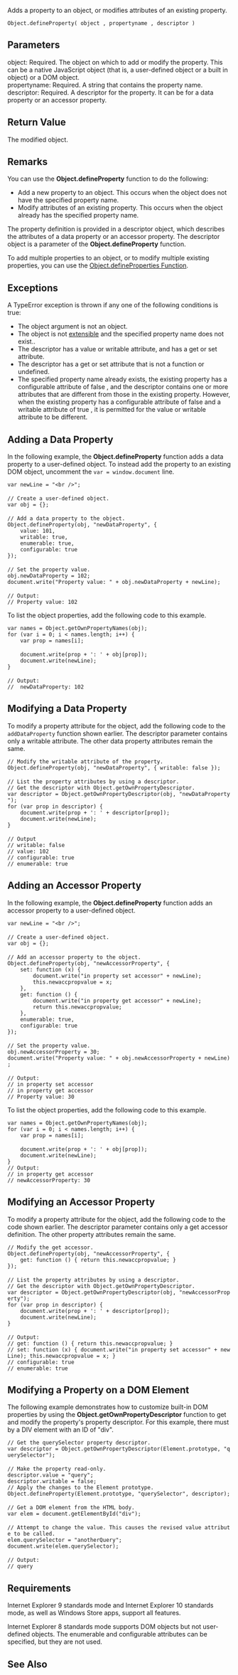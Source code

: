 Adds a property to an object, or modifies attributes of an existing property.

 Object.defineProperty( object , propertyname , descriptor )

==Parameters==
; object: Required. The object on which to add or modify the property. This can be a native JavaScript object (that is, a user-defined object or a built in object) or a DOM object.
; propertyname: Required. A string that contains the property name.
; descriptor: Required. A descriptor for the property. It can be for a data property or an accessor property.

==Return Value==
The modified object.


==Remarks==
You can use the '''Object.defineProperty''' function to do the following:

* Add a new property to an object. This occurs when the object does not have the specified property name.
* Modify attributes of an existing property. This occurs when the object already has the specified property name.
The property definition is provided in a descriptor object, which describes the attributes of a data property or an accessor property. The descriptor object is a parameter of the '''Object.defineProperty''' function.

To add multiple properties to an object, or to modify multiple existing properties, you can use the [[Object/Object.defineProperties|Object.defineProperties Function]].


==Exceptions==
A TypeError exception is thrown if any one of the following conditions is true:

* The object argument is not an object.
* The object is not [[Object/Object.isExtensible|extensible]] and the specified property name does not exist..
* The descriptor has a value or writable attribute, and has a get or set attribute.
* The descriptor has a get or set attribute that is not a function or undefined.
* The specified property name already exists, the existing property has a configurable attribute of false , and the descriptor contains one or more attributes that are different from those in the existing property. However, when the existing property has a configurable attribute of false and a writable attribute of true , it is permitted for the value or writable attribute to be different.

==Adding a Data Property==
In the following example, the '''Object.defineProperty''' function adds a data property to a user-defined object. To instead add the property to an existing DOM object, uncomment the <code>var = window.document</code> line.

 var newLine = "&lt;br /&gt;";
 
 // Create a user-defined object.
 var obj = {};
 
 // Add a data property to the object.
 Object.defineProperty(obj, "newDataProperty", {
     value: 101,
     writable: true,
     enumerable: true,
     configurable: true
 });
 
 // Set the property value.
 obj.newDataProperty = 102;
 document.write("Property value: " + obj.newDataProperty + newLine);
 
 // Output:
 // Property value: 102
To list the object properties, add the following code to this example.

 var names = Object.getOwnPropertyNames(obj);
 for (var i = 0; i &lt; names.length; i++) {
     var prop = names[i];
 
     document.write(prop + ': ' + obj[prop]);
     document.write(newLine);
 }
 
 // Output:
 //  newDataProperty: 102

==Modifying a Data Property==
To modify a property attribute for the object, add the following code to the <code>addDataProperty</code> function shown earlier. The descriptor parameter contains only a writable attribute. The other data property attributes remain the same.

 // Modify the writable attribute of the property.
 Object.defineProperty(obj, "newDataProperty", { writable: false });
 
 // List the property attributes by using a descriptor.
 // Get the descriptor with Object.getOwnPropertyDescriptor.
 var descriptor = Object.getOwnPropertyDescriptor(obj, "newDataProperty");
 for (var prop in descriptor) {
     document.write(prop + ': ' + descriptor[prop]);
     document.write(newLine);
 }
 
 // Output
 // writable: false
 // value: 102
 // configurable: true
 // enumerable: true

==Adding an Accessor Property==
In the following example, the '''Object.defineProperty''' function adds an accessor property to a user-defined object.

 var newLine = "&lt;br /&gt;";
 
 // Create a user-defined object.
 var obj = {};
 
 // Add an accessor property to the object.
 Object.defineProperty(obj, "newAccessorProperty", {
     set: function (x) {
         document.write("in property set accessor" + newLine);
         this.newaccpropvalue = x;
     },
     get: function () {
         document.write("in property get accessor" + newLine);
         return this.newaccpropvalue;
     },
     enumerable: true,
     configurable: true
 });
 
 // Set the property value.
 obj.newAccessorProperty = 30;
 document.write("Property value: " + obj.newAccessorProperty + newLine);
 
 // Output:
 // in property set accessor
 // in property get accessor
 // Property value: 30
To list the object properties, add the following code to this example.

 var names = Object.getOwnPropertyNames(obj);
 for (var i = 0; i &lt; names.length; i++) {
     var prop = names[i];
 
     document.write(prop + ': ' + obj[prop]);
     document.write(newLine);
 }
 // Output:
 // in property get accessor
 // newAccessorProperty: 30

==Modifying an Accessor Property==
To modify a property attribute for the object, add the following code to the code shown earlier. The descriptor parameter contains only a get accessor definition. The other property attributes remain the same.

 // Modify the get accessor.
 Object.defineProperty(obj, "newAccessorProperty", {
     get: function () { return this.newaccpropvalue; }
 });
 
 // List the property attributes by using a descriptor.
 // Get the descriptor with Object.getOwnPropertyDescriptor.
 var descriptor = Object.getOwnPropertyDescriptor(obj, "newAccessorProperty");
 for (var prop in descriptor) {
     document.write(prop + ': ' + descriptor[prop]);
     document.write(newLine);
 }
 
 // Output:
 // get: function () { return this.newaccpropvalue; }
 // set: function (x) { document.write("in property set accessor" + newLine); this.newaccpropvalue = x; }
 // configurable: true
 // enumerable: true

==Modifying a Property on a DOM Element==
The following example demonstrates how to customize built-in DOM properties by using the '''Object.getOwnPropertyDescriptor''' function to get and modify the property's property descriptor. For this example, there must by a DIV element with an ID of "div".

 // Get the querySelector property descriptor.
 var descriptor = Object.getOwnPropertyDescriptor(Element.prototype, "querySelector");
 
 // Make the property read-only.
 descriptor.value = "query";
 descriptor.writable = false;
 // Apply the changes to the Element prototype.
 Object.defineProperty(Element.prototype, "querySelector", descriptor);
 
 // Get a DOM element from the HTML body.
 var elem = document.getElementById("div");
 
 // Attempt to change the value. This causes the revised value attribute to be called.
 elem.querySelector = "anotherQuery";
 document.write(elem.querySelector);
 
 // Output:
 // query

==Requirements==
Internet Explorer 9 standards mode and Internet Explorer 10 standards mode, as well as Windows Store apps, support all features.

Internet Explorer 8 standards mode supports DOM objects but not user-defined objects. The enumerable and configurable attributes can be specified, but they are not used.


==See Also==

              

              

              

              
